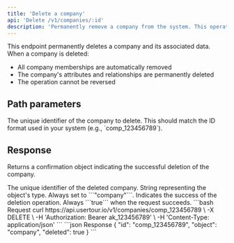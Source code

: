 ```yaml
---
title: 'Delete a company'
api: 'Delete /v1/companies/:id'
description: 'Permanently remove a company from the system. This operation cannot be undone, and all associated memberships will be deleted.'
---
```


This endpoint permanently deletes a company and its associated data. When a company is deleted:
- All company memberships are automatically removed
- The company's attributes and relationships are permanently deleted
- The operation cannot be reversed

## Path parameters

<ParamField path="id" type="string">
  The unique identifier of the company to delete. This should match the ID format used in your system (e.g., `comp_123456789`).
</ParamField>

## Response

Returns a confirmation object indicating the successful deletion of the company.

<ResponseField name="id" type="string">
  The unique identifier of the deleted company.
</ResponseField>

<ResponseField name="object" type="string">
  String representing the object's type. Always set to ```"company"```.
</ResponseField>

<ResponseField name="deleted" type="boolean">
  Indicates the success of the deletion operation. Always ```true``` when the request succeeds.
</ResponseField>

<RequestExample>
  ```bash Request
  curl https://api.usertour.io/v1/companies/comp_123456789 \
  -X DELETE \
  -H 'Authorization: Bearer ak_123456789' \
  -H 'Content-Type: application/json'
  ```
</RequestExample>

<ResponseExample>
  ```json Response
  {
    "id": "comp_123456789",
    "object": "company",
    "deleted": true
  }
  ```
</ResponseExample>